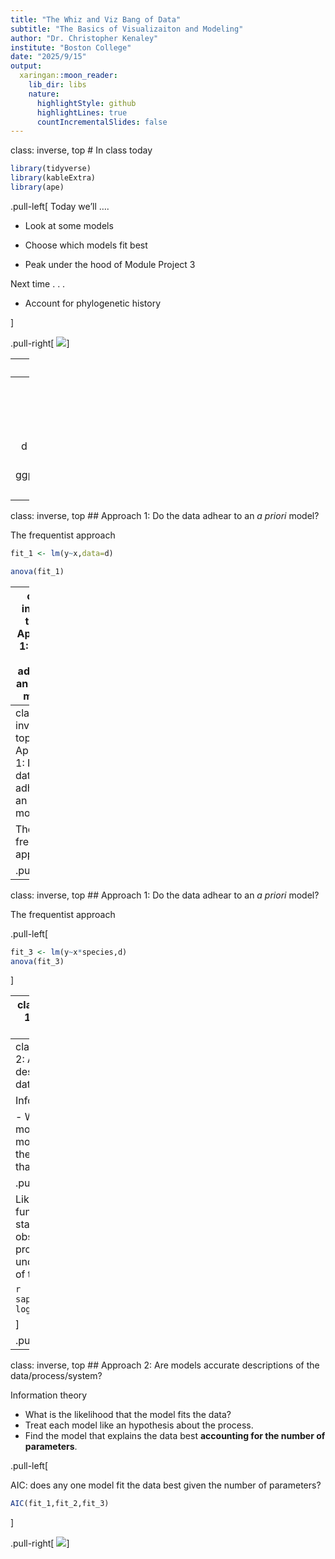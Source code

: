 ```yaml
---
title: "The Whiz and Viz Bang of Data"
subtitle: "The Basics of Visualizaiton and Modeling"
author: "Dr. Christopher Kenaley"
institute: "Boston College"
date: "2025/9/15"
output:
  xaringan::moon_reader:
    lib_dir: libs
    nature:
      highlightStyle: github
      highlightLines: true
      countIncrementalSlides: false
---
```

class: inverse, top
# In class today 

```r
library(tidyverse)
library(kableExtra)
library(ape)
```

<!-- Add icon library -->
<link rel="stylesheet" href="https://cdnjs.cloudflare.com/ajax/libs/font-awesome/5.14.0/css/all.min.css">


.pull-left[
Today we'll ....


- Look at some models

- Choose which models fit best

- Peak under the hood of Module Project 3

Next time . . . 

- Account for phylogenetic history

]

.pull-right[
![](https://cxl.com/wp-content/uploads/2015/08/bayesian2.png)
]



---
class: inverse, top
<!-- slide 1 -->

## What is a model?

- a mathematical explanation of a process or system

- Predictions in R: `y~x`

- but can me more complex: 

  * `y~x+a`
  * `y~x+a+b`
  * `y~x+a+b+c`
  * etc.
  
- Linear model: `lm(y~x)`

  * But could be some other model

---
class: inverse, top
<!-- slide 1 -->

## What is a model?

```r
set.seed(123)
x.A=1:50
y.A=x.A*2+runif(50,1,200)
x.B=1:50
y.B=x.B*3.5+runif(50,1,200)

d <- tibble(x=c(x.A,x.B),y=c(y.A,y.B),species=c(rep("A",50),rep("B",50)))

d%>%
  ggplot(aes(x,y,col=species))+geom_point()+geom_smooth(method="lm")



```

---
class: inverse, top
<!-- slide 1 -->
## Approach 1: Do the data adhear to an *a priori* model?

The frequentist approach

```r
fit_1 <- lm(y~x,data=d)

anova(fit_1)
```

---
class: inverse, top
<!-- slide 1 -->
## Approach 1: Do the data adhear to an *a priori* model?

The frequentist approach
```r
summary(fit_1)

```

---
class: inverse, top
<!-- slide 1 -->
## Approach 1: Do the data adhear to an *a priori* model?

The frequentist approach

.pull-left[
```r
fit_2 <- lm(y~x+species,d)
anova(fit_2)
```
]

---
class: inverse, top
<!-- slide 1 -->
## Approach 1: Do the data adhear to an *a priori* model?

The frequentist approach

.pull-left[
```r
fit_3 <- lm(y~x*species,d)
anova(fit_3)
```
]

---
class: inverse, top
<!-- slide 1 -->
## Approach 1: Do the data adhear to an *a priori* model?

Which model do we use? 


```r
lapply(list(fit_1,fit_2,fit_3),
       function(x) setNames(anova(x)$`Pr(>F)`,rownames(anova(x))))

```



---
class: inverse, top
<!-- slide 1 -->
## Approach 2: Are models accurate descriptions of the data/process/system?

Information theory

  - What is the likelihood that the model fits the data?
  - Treat each model like an hypothesis about the process.
  - Find the model that explains the data best.


.pull-left[

Likelihood (aka, likelihood function):  How well does a statistical model explain observed data by calculating the probability of seeing that data under different parameter values of the model?

```r
sapply(list(fit_1,fit_2,fit_3),
       logLik)
```

]

.pull-right[
![](
https://theaisummer.com/static/052160ea37856767a70d005c35651c01/8d2ee/mle.png)
]


---
class: inverse, top
<!-- slide 1 -->
## Approach 2: Are models accurate descriptions of the data/process/system?

Information theory

  - What is the likelihood that the model fits the data?
  - Treat each model like an hypothesis about the process.
  - Find the model that explains the data best **accounting for the number of parameters**.




.pull-left[

AIC: does any one model fit the data best given the number of parameters?

```r
AIC(fit_1,fit_2,fit_3)
```

]

.pull-right[
![](https://timeseriesreasoning.files.wordpress.com/2021/06/a6352-1nurn_wtjfpwin0mc6t7myq.png)
]





